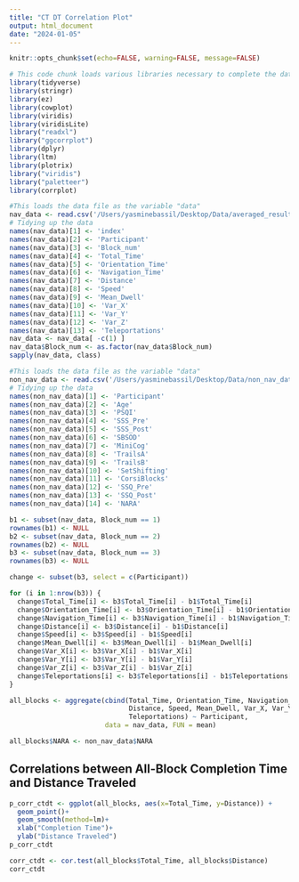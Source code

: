 ```yaml
---
title: "CT DT Correlation Plot"
output: html_document
date: "2024-01-05"
---
```


```r
knitr::opts_chunk$set(echo=FALSE, warning=FALSE, message=FALSE)
```

```r
# This code chunk loads various libraries necessary to complete the data analysis and produce graphics
library(tidyverse)
library(stringr)
library(ez)
library(cowplot)
library(viridis)
library(viridisLite)
library("readxl")
library("ggcorrplot")
library(dplyr)
library(ltm)
library(plotrix)
library("viridis")
library("paletteer")
library(corrplot)
```

```r
#This loads the data file as the variable "data"
nav_data <- read.csv('/Users/yasminebassil/Desktop/Data/averaged_results.csv')
# Tidying up the data
names(nav_data)[1] <- 'index'
names(nav_data)[2] <- 'Participant'
names(nav_data)[3] <- 'Block_num'
names(nav_data)[4] <- 'Total_Time'
names(nav_data)[5] <- 'Orientation_Time'
names(nav_data)[6] <- 'Navigation_Time'
names(nav_data)[7] <- 'Distance'
names(nav_data)[8] <- 'Speed'
names(nav_data)[9] <- 'Mean_Dwell'
names(nav_data)[10] <- 'Var_X'
names(nav_data)[11] <- 'Var_Y'
names(nav_data)[12] <- 'Var_Z'
names(nav_data)[13] <- 'Teleportations'
nav_data <- nav_data[ -c(1) ]
nav_data$Block_num <- as.factor(nav_data$Block_num)
sapply(nav_data, class)

#This loads the data file as the variable "data"
non_nav_data <- read.csv('/Users/yasminebassil/Desktop/Data/non_nav_data.csv')
# Tidying up the data
names(non_nav_data)[1] <- 'Participant'
names(non_nav_data)[2] <- 'Age'
names(non_nav_data)[3] <- 'PSQI'
names(non_nav_data)[4] <- 'SSS_Pre'
names(non_nav_data)[5] <- 'SSS_Post'
names(non_nav_data)[6] <- 'SBSOD'
names(non_nav_data)[7] <- 'MiniCog'
names(non_nav_data)[8] <- 'TrailsA'
names(non_nav_data)[9] <- 'TrailsB'
names(non_nav_data)[10] <- 'SetShifting'
names(non_nav_data)[11] <- 'CorsiBlocks'
names(non_nav_data)[12] <- 'SSQ_Pre'
names(non_nav_data)[13] <- 'SSQ_Post'
names(non_nav_data)[14] <- 'NARA'
```

```r
b1 <- subset(nav_data, Block_num == 1)
rownames(b1) <- NULL 
b2 <- subset(nav_data, Block_num == 2)
rownames(b2) <- NULL 
b3 <- subset(nav_data, Block_num == 3)
rownames(b3) <- NULL 

change <- subset(b3, select = c(Participant))

for (i in 1:nrow(b3)) {
  change$Total_Time[i] <- b3$Total_Time[i] - b1$Total_Time[i]
  change$Orientation_Time[i] <- b3$Orientation_Time[i] - b1$Orientation_Time[i]
  change$Navigation_Time[i] <- b3$Navigation_Time[i] - b1$Navigation_Time[i]
  change$Distance[i] <- b3$Distance[i] - b1$Distance[i]
  change$Speed[i] <- b3$Speed[i] - b1$Speed[i]
  change$Mean_Dwell[i] <- b3$Mean_Dwell[i] - b1$Mean_Dwell[i]
  change$Var_X[i] <- b3$Var_X[i] - b1$Var_X[i]
  change$Var_Y[i] <- b3$Var_Y[i] - b1$Var_Y[i]
  change$Var_Z[i] <- b3$Var_Z[i] - b1$Var_Z[i]
  change$Teleportations[i] <- b3$Teleportations[i] - b1$Teleportations[i]
}

all_blocks <- aggregate(cbind(Total_Time, Orientation_Time, Navigation_Time, 
                              Distance, Speed, Mean_Dwell, Var_X, Var_Y, Var_Z,
                              Teleportations) ~ Participant, 
                        data = nav_data, FUN = mean)

all_blocks$NARA <- non_nav_data$NARA
```

## Correlations between All-Block Completion Time and Distance Traveled

```r
p_corr_ctdt <- ggplot(all_blocks, aes(x=Total_Time, y=Distance)) + 
  geom_point()+
  geom_smooth(method=lm)+
  xlab("Completion Time")+
  ylab("Distance Traveled")
p_corr_ctdt
```

```r
corr_ctdt <- cor.test(all_blocks$Total_Time, all_blocks$Distance)
corr_ctdt
```